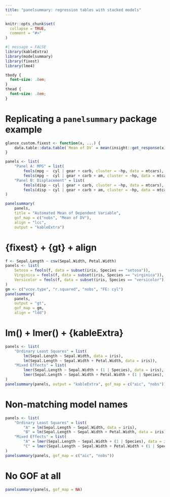 ```yaml
---
title: "panelsummary: regression tables with stacked models"
---
```


```r
knitr::opts_chunk$set(
  collapse = TRUE,
  comment = "#>"
)
```

```r
#| message = FALSE
library(kableExtra)
library(modelsummary)
library(fixest)
library(lme4)
```

```css
tbody {
  font-size: .8em;
}
thead {
  font-size: .8em;
}
```

# Replicating a `panelsummary` package example

```r
glance_custom.fixest <- function(x, ...) {
    data.table::data.table(`Mean of DV` = mean(insight::get_response(x)))
}

panels <- list(
    "Panel A: MPG" = list(
        feols(mpg ~  cyl | gear + carb, cluster = ~hp, data = mtcars),
        feols(mpg ~  cyl | gear + carb + am, cluster = ~hp, data = mtcars)),
    "Panel B: Displacement" = list(
        feols(disp ~ cyl | gear + carb, cluster = ~hp, data = mtcars),
        feols(disp ~ cyl | gear + carb + am, cluster = ~hp, data = mtcars))
)

panelsummary(
    panels,
    title = "Automated Mean of Dependent Variable",
    gof_map = c("nobs", "Mean of DV"),
    align = "lcc",
    output = "kableExtra")

```

# {fixest} + {gt} + align

```r
f <- Sepal.Length ~ csw(Sepal.Width, Petal.Width)
panels <- list(
    Setosa = feols(f, data = subset(iris, Species == "setosa")),
    Virginica = feols(f, data = subset(iris, Species == "virginica")),
    Versicolor = feols(f, data = subset(iris, Species == "versicolor"))
)
gm <- c("vcov.type", "r.squared", "nobs", "FE: cyl")
panelsummary(
    panels,
    output = "gt",
    gof_map = gm,
    align = "ldd")
```

# lm() + lmer() + {kableExtra}

```r
panels <- list(
    "Ordinary Least Squares" = list(
        lm(Sepal.Length ~ Sepal.Width, data = iris),
        lm(Sepal.Length ~ Sepal.Width + Petal.Width, data = iris)),
    "Mixed Effects" = list(
        lmer(Sepal.Length ~ Sepal.Width + (1 | Species), data = iris),
        lmer(Sepal.Length ~ Sepal.Width + Petal.Width + (1 | Species), data = iris))
)
panelsummary(panels, output = "kableExtra", gof_map = c("aic", "nobs"))
```

# Non-matching model names

```r
panels <- list(
    "Ordinary Least Squares" = list(
        "A" = lm(Sepal.Length ~ Sepal.Width, data = iris),
        "B" = lm(Sepal.Length ~ Sepal.Width + Petal.Width, data = iris)),
    "Mixed Effects" = list(
        "A" = lmer(Sepal.Length ~ Sepal.Width + (1 | Species), data = iris),
        "C" = lmer(Sepal.Length ~ Sepal.Width + Petal.Width + (1 | Species), data = iris))
)
panelsummary(panels, gof_map = c("aic", "nobs"))
```

# No GOF at all

```r
panelsummary(panels, gof_map = NA)
```